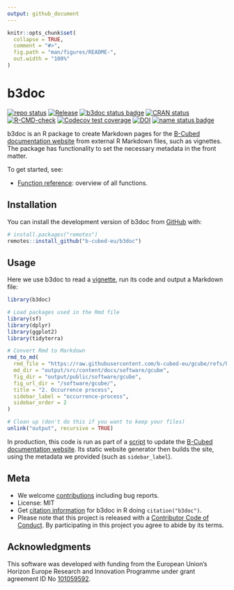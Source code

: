 ```yaml
---
output: github_document
---
```


<!-- README.md is generated from README.Rmd. Please edit that file -->

```r
knitr::opts_chunk$set(
  collapse = TRUE,
  comment = "#>",
  fig.path = "man/figures/README-",
  out.width = "100%"
)
```

# b3doc

<!-- badges: start -->
[![repo status](https://www.repostatus.org/badges/latest/active.svg)](https://www.repostatus.org/#active)
[![Release](https://img.shields.io/github/release/b-cubed-eu/b3doc.svg)](https://github.com/b-cubed-eu/b3doc/releases)
[![b3doc status
badge](https://b-cubed-eu.r-universe.dev/b3doc/badges/version)](https://b-cubed-eu.r-universe.dev/b3doc)
[![CRAN status](https://www.r-pkg.org/badges/version/b3doc)](https://CRAN.R-project.org/package=b3doc)
[![R-CMD-check](https://github.com/b-cubed-eu/b3doc/actions/workflows/R-CMD-check.yaml/badge.svg)](https://github.com/b-cubed-eu/b3doc/actions/workflows/R-CMD-check.yaml)
[![Codecov test coverage](https://codecov.io/gh/b-cubed-eu/b3doc/graph/badge.svg)](https://app.codecov.io/gh/b-cubed-eu/b3doc)
[![DOI](https://zenodo.org/badge/DOI/10.5281/zenodo.15649519.svg)](https://doi.org/10.5281/zenodo.15649519)
[![name status badge](https://b-cubed-eu.r-universe.dev/badges/:name?color=6CDDB4)](https://b-cubed-eu.r-universe.dev/)
<!-- badges: end -->

b3doc is an R package to create Markdown pages for the [B-Cubed documentation website](https://docs.b-cubed.eu) from external R Markdown files, such as vignettes. The package has functionality to set the necessary metadata in the front matter.

To get started, see:

- [Function reference](https://b-cubed-eu.github.io/b3doc/reference/index.html): overview of all functions.

## Installation

You can install the development version of b3doc from [GitHub](https://github.com/b-cubed-eu/b3doc) with:

``` r
# install.packages("remotes")
remotes::install_github("b-cubed-eu/b3doc")
```

## Usage

Here we use b3doc to read a [vignette](https://github.com/b-cubed-eu/gcube/blob/main/vignettes/articles/occurrence-process.Rmd), run its code and output a Markdown file:

``` r
library(b3doc)

# Load packages used in the Rmd file
library(sf)
library(dplyr)
library(ggplot2)
library(tidyterra)

# Convert Rmd to Markdown
rmd_to_md(
  rmd_file = "https://raw.githubusercontent.com/b-cubed-eu/gcube/refs/heads/main/vignettes/articles/occurrence-process.Rmd",
  md_dir = "output/src/content/docs/software/gcube",
  fig_dir = "output/public/software/gcube",
  fig_url_dir = "/software/gcube/",
  title = "2. Occurrence process",
  sidebar_label = "occurrence-process",
  sidebar_order = 2
)

# Clean up (don't do this if you want to keep your files)
unlink("output", recursive = TRUE)
```


In production, this code is run as part of a [script](https://github.com/b-cubed-eu/documentation/blob/main/src/rmd_to_md/rmd_to_md.Rmd) to update the [B-Cubed documentation website](https://docs.b-cubed.eu). Its static website generator then builds the site, using the metadata we provided (such as `sidebar_label`).

## Meta

- We welcome [contributions](https://b-cubed-eu.github.io/b3doc/CONTRIBUTING.html) including bug reports.
- License: MIT
- Get [citation information](https://b-cubed-eu.github.io/b3doc/authors.html#citation) for b3doc in R doing `citation("b3doc")`.
- Please note that this project is released with a [Contributor Code of Conduct](https://b-cubed-eu.github.io/b3doc/CODE_OF_CONDUCT.html). By participating in this project you agree to abide by its terms.

## Acknowledgments

This software was developed with funding from the European Union's Horizon Europe Research and Innovation Programme under grant agreement ID No [101059592](https://doi.org/10.3030/101059592).
